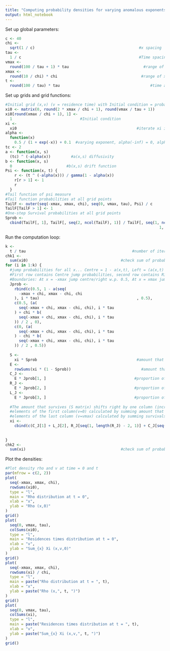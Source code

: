 ```yaml
---
title: "Computing probability densities for varying anomalous exponents"
output: html_notebook
---
```


Set up global parameters:

```r
c <- 40
chi <-
  sqrt(1 / c)                                              #x spacing
tau <-
  1 / c                                                    #Time spacing
vmax <-
  round(100 / tau + 1) * tau                                 #range of residence time v = (0, vmax)
xmax <-
  round(10 / chi) * chi                                     #range of x = (-xmax, xmax)
t <-
  round(100 / tau) * tau                                        #time at which evaluate density
```

Set up grids and grid functions:

```r
#Initial grid (x,v) (v = residence time) with Initial condition = probability mass at one point (x = 0, v = 0) on grid
xi0 <- matrix(0, round(2 * xmax / chi + 1), round(vmax / tau + 1))
xi0[round(xmax / chi + 1), 1] <-
  1                              #Initial condition
xi <-
  xi0                                                     #iterate xi instead of xi0 in the loop below
alpha <-
  function(x)
    0.5 / (1 + exp(-x)) + 0.1  #varying exponent, alpha(-inf) = 0, alpha(+inf) = 1
tc <- 2
a <- function(x, s)
  (tc) ^ (-alpha(x))         #a(x,s) diffusivity
b <- function(x, s)
  0                        #b(x,s) drift function
Psi <- function(x, t) {
    r <- (t ^ (-alpha(x))) / gamma(1 - alpha(x))
    r[r > 1] <- 1
    r
  }          
#Tail function of psi measure
#Tail function probabilities at all grid points
TailF <- outer(seq(-xmax, xmax, chi), seq(0, vmax, tau), Psi) / c
TailF[TailF > 1] <- 1
#One-step Survival probabilities at all grid points
Sprob <-
  cbind(TailF[, 1], TailF[, seq(2, ncol(TailF), 1)] / TailF[, seq(1, ncol(TailF) -
                                                                    1, 1)])
```


Run the computation loop: 


```r
k <-
  t / tau                                               #number of iterations
chk1 <-
  sum(xi0)                                         #check sum of probabilities in grid = 1
for (i in 1:k) {
  #jump probabilities for all x... Centre = 1 - a(x,t), Left = (a(x,t) - chi*b(x,t))/2, Right = (a(x,t) + chi*b(x,t))/2
  #First row contains Centre jump probabilities, second row contains Right jump probabilities, third row contains Left jump probabilities
  #Boundaries: At x = -xmax jump centre/right w.p. 0.5, At x = xmax jump centre/left w.p. 0.5
  Jprob <-
    rbind(c(0.5, 1 - a(seq(
      -xmax + chi, xmax - chi, chi
    ), i * tau)                                           , 0.5),
    c(0.5, (a(
      seq(-xmax + chi, xmax - chi, chi), i * tau
    ) + chi * b(
      seq(-xmax + chi, xmax - chi, chi), i * tau
    )) / 2 , 0),
    c(0, (a(
      seq(-xmax + chi, xmax - chi, chi), i * tau
    ) - chi * b(
      seq(-xmax + chi, xmax - chi, chi), i * tau
    )) / 2 , 0.5))
  
  S <-
    xi * Sprob                                            #amount that survive at each grid point
  E <-
    rowSums(xi * (1 - Sprob))                               #amount that escape at each x
  C_J <-
    E * Jprob[1, ]                                       #proportion of escapes at each x jumping centre
  R_J <-
    E * Jprob[2, ]                                       #proportion of escapes at each x jumping right
  L_J <-
    E * Jprob[3, ]                                       #proportion of escapes at each x jumping left
  
  #The amount that survives (S matrix) shifts right by one column (increase in residence time),
  #elements of the first column(v=0) calculated by summing amount that jumps centre and amount that jumps right/left from neighbouring rows,
  #elements of the last column (v=vmax) calculated by summing survivals S at both v = (vmax-tau, vmax)
  xi <-
    cbind(c(C_J[1] + L_J[2], R_J[seq(1, length(R_J) - 2, 1)] + C_J[seq(2, length(C_J) -
                                                                         1, 1)] + L_J[seq(3, length(L_J), 1)], R_J[length(R_J) - 1] + C_J[length(C_J)]), S[, seq(1, ncol(S) -
                                                                                                                                                                   2, 1)], S[, ncol(S) - 1] + S[, ncol(S)])
}
chk2 <-
  sum(xi)                                          #check sum of probabilities in grid = 1
```

Plot the densities:

```r
#Plot density rho and v at time = 0 and t
par(mfrow = c(2, 2))
plot(
  seq(-xmax, xmax, chi),
  rowSums(xi0),
  type = "l",
  main = "Rho distribution at t = 0",
  xlab = "x",
  ylab = "Rho (x,0)"
)
grid()
plot(
  seq(0, vmax, tau),
  colSums(xi0),
  type = "l",
  main = "Residences times distribution at t = 0",
  xlab = "v",
  ylab = "Sum_{x} Xi (x,v,0)"
)
grid()
plot(
  seq(-xmax, xmax, chi),
  rowSums(xi) / chi,
  type = "l",
  main = paste("Rho distribution at t = ", t),
  xlab = "x",
  ylab = paste("Rho (x,", t, ")")
)
grid()
plot(
  seq(0, vmax, tau),
  colSums(xi),
  type = "l",
  main = paste("Residences times distribution at t = ", t),
  xlab = "v",
  ylab = paste("Sum_{x} Xi (x,v,", t, ")")
)
grid()
```